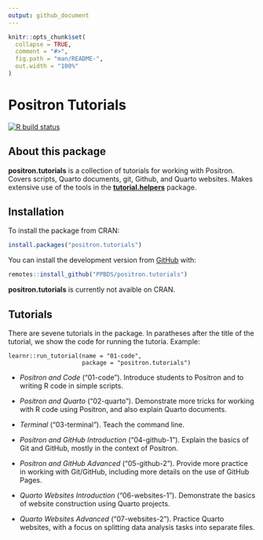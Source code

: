 ```yaml
---
output: github_document
---
```


<!-- README.md is generated from README.Rmd. Edit ONLY this file if you need to make a change in README.md. But, after you edit it, you run `rmarkdown::render("README.Rmd")` in order to create the new README.md, which is the thing which is actually used. Must be a better way of doing this! -->

```r

knitr::opts_chunk$set(
  collapse = TRUE,
  comment = "#>",
  fig.path = "man/README-",
  out.width = "100%"
)
```

# Positron Tutorials

<!-- badges: start -->
[![R build status](https://github.com/PPBDS/positron.tutorials/workflows/R-CMD-check/badge.svg)](https://github.com/PPBDS/positron.tutorials/actions)
<!-- badges: end -->

## About this package

**positron.tutorials** is a collection of tutorials for working with Positron. Covers scripts, Quarto documents, git, Github, and Quarto websites. Makes extensive use of the tools in the **[tutorial.helpers](https://ppbds.github.io/tutorial.helpers/)** package. 

## Installation

To install the package from CRAN:

``` r
install.packages("positron.tutorials")
```

You can install the development version from [GitHub](https://github.com/) with:

``` r
remotes::install_github("PPBDS/positron.tutorials")
```

**positron.tutorials** is currently not avaible on CRAN.

## Tutorials

There are sevene tutorials in the package. In paratheses after the title of the tutorial, we show the code for running the tutoria. Example:

```
learnr::run_tutorial(name = "01-code", 
                     package = "positron.tutorials")
```

- *Positron and Code* ("01-code"). Introduce students to Positron and to writing R code in simple scripts. 

- *Positron and Quarto* ("02-quarto"). Demonstrate more tricks for working with R code using Positron, and also explain Quarto documents. 

- *Terminal* ("03-terminal"). Teach the command line. 

- *Positron and GitHub Introduction* ("04-github-1").  Explain the basics of Git and GitHub, mostly in the context of Positron.

- *Positron and GitHub Advanced* ("05-github-2"). Provide more practice in working with Git/GitHub, including more details on the use of GitHub Pages. 

- *Quarto Websites Introduction* ("06-websites-1"). Demonstrate the basics of website construction using Quarto projects.  

- *Quarto Websites Advanced* ("07-websites-2"). Practice Quarto websites, with a focus on splitting data analysis tasks into separate files. 

